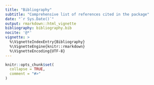 ```yaml
---
title: "Bibliography"
subtitle: "Comprehensive list of references cited in the package"
date: "`r Sys.Date()`"
output: rmarkdown::html_vignette
bibliography: bibliography.bib
nocite: '@*'
vignette: >
  %\VignetteIndexEntry{Bibliography}
  %\VignetteEngine{knitr::rmarkdown}
  %\VignetteEncoding{UTF-8}
---
```


```r
knitr::opts_chunk$set(
  collapse = TRUE,
  comment = "#>"
)
```
